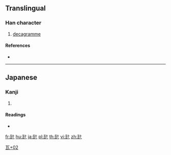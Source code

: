 {{character info/new}}
==Translingual==

===Han character===
{{Han char|rn=98|rad=瓦|as=02|sn=7|four=|canj=MNJ}}

# [[decagramme]]

====References====
* {{Han ref|kx=0748.021|dkj=21442|dj=1156.080|hdz=21421.051|uh=74E7|ud=29927}}

----

==Japanese==

===Kanji===
{{ja-kanji|grade=|rs=瓦02}}

# {{defn|lang=ja|sort=瓦02}}

====Readings====
* {{ja-readings|on=|kun=[[デカグラム]] (dekaguramu)|nanori=}}

[[fr:瓧]]
[[hu:瓧]]
[[ja:瓧]]
[[pl:瓧]]
[[th:瓧]]
[[vi:瓧]]
[[zh:瓧]]
[[Category:Japanese-only CJKV Characters|瓦+02]]